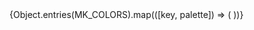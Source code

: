 
<Meta title="Theme/Colors" />

<Wrapper>
  <ColorPalette>
    {Object.entries(MK_COLORS).map(([key, palette]) => (
      <ColorItem
        key={key}
        title={palette.title}
        subtitle={key}
        colors={palette}
      />
    ))}
  </ColorPalette>
</Wrapper>